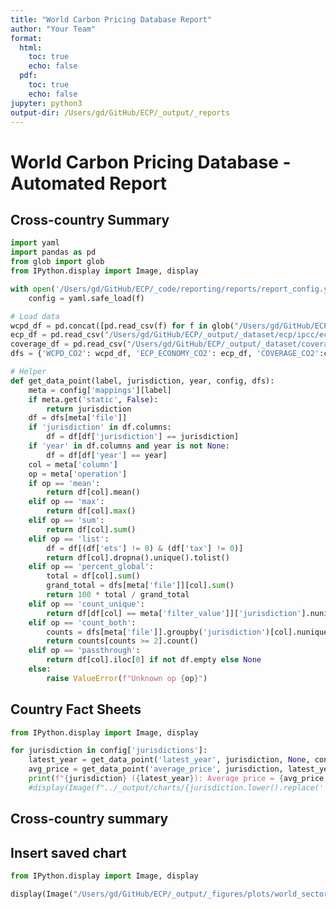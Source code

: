 ```yaml
---
title: "World Carbon Pricing Database Report"
author: "Your Team"
format:
  html:
    toc: true
    echo: false
  pdf:
    toc: true
    echo: false
jupyter: python3
output-dir: /Users/gd/GitHub/ECP/_output/_reports
---
```


# World Carbon Pricing Database - Automated Report

## Cross-country Summary

```python
import yaml
import pandas as pd
from glob import glob
from IPython.display import Image, display

with open('/Users/gd/GitHub/ECP/_code/reporting/reports/report_config.yaml') as f:
    config = yaml.safe_load(f)

# Load data
wcpd_df = pd.concat([pd.read_csv(f) for f in glob("/Users/gd/GitHub/ECP/_raw/wcpd_usd/CO2/constantPrices/FixedXRate/*.csv")])
ecp_df = pd.read_csv("/Users/gd/GitHub/ECP/_output/_dataset/ecp/ipcc/ecp_economy/ecp_CO2.csv")
coverage_df = pd.read_csv("/Users/gd/GitHub/ECP/_output/_dataset/coverage/tot_coverage_jurisdiction_CO2.csv")
dfs = {'WCPD_CO2': wcpd_df, 'ECP_ECONOMY_CO2': ecp_df, 'COVERAGE_CO2':coverage_df}

# Helper
def get_data_point(label, jurisdiction, year, config, dfs):
    meta = config['mappings'][label]
    if meta.get('static', False):
        return jurisdiction
    df = dfs[meta['file']]
    if 'jurisdiction' in df.columns:
        df = df[df['jurisdiction'] == jurisdiction]
    if 'year' in df.columns and year is not None:
        df = df[df['year'] == year]
    col = meta['column']
    op = meta['operation']
    if op == 'mean':
        return df[col].mean()
    elif op == 'max':
        return df[col].max()
    elif op == 'sum':
        return df[col].sum()
    elif op == 'list':
        df = df[(df['ets'] != 0) & (df['tax'] != 0)]
        return df[col].dropna().unique().tolist()
    elif op == 'percent_global':
        total = df[col].sum()
        grand_total = dfs[meta['file']][col].sum()
        return 100 * total / grand_total
    elif op == 'count_unique':
        return df[df[col] == meta['filter_value']]['jurisdiction'].nunique()
    elif op == 'count_both':
        counts = dfs[meta['file']].groupby('jurisdiction')[col].nunique()
        return counts[counts >= 2].count()
    elif op == 'passthrough':
        return df[col].iloc[0] if not df.empty else None
    else:
        raise ValueError(f"Unknown op {op}")
```

## Country Fact Sheets

```python
from IPython.display import Image, display

for jurisdiction in config['jurisdictions']:
    latest_year = get_data_point('latest_year', jurisdiction, None, config, dfs)
    avg_price = get_data_point('average_price', jurisdiction, latest_year, config, dfs)
    print(f"{jurisdiction} ({latest_year}): Average price = {avg_price:.2f} USD/tCO2")
    #display(Image(f"../_output/charts/{jurisdiction.lower().replace(' ', '_')}_price_trend.png"))

```

## Cross-country summary
## Insert saved chart

```python
from IPython.display import Image, display

display(Image("/Users/gd/GitHub/ECP/_output/_figures/plots/world_sectors_ecp.png"))

```
